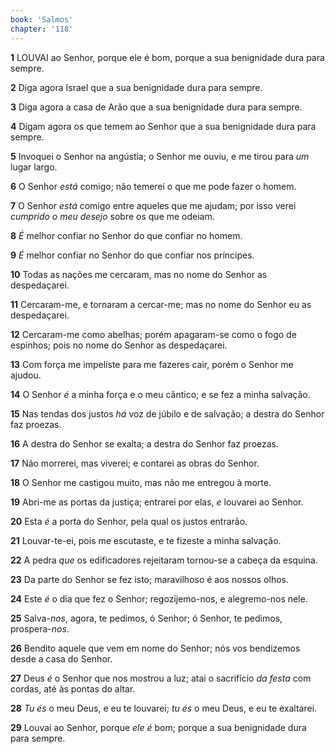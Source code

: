 ```yaml
---
book: 'Salmos'
chapter: '118'
---
```


**1** LOUVAI ao Senhor, porque ele é bom, porque a sua benignidade dura para sempre.

**2** Diga agora Israel que a sua benignidade dura para sempre.

**3** Diga agora a casa de Arão que a sua benignidade dura para sempre.

**4** Digam agora os que temem ao Senhor que a sua benignidade dura para sempre.

**5** Invoquei o Senhor na angústia; o Senhor me ouviu, e me tirou para _um_ lugar largo.

**6** O Senhor _está_ comigo; não temerei o que me pode fazer o homem.

**7** O Senhor _está_ comigo entre aqueles que me ajudam; por isso verei _cumprido o meu desejo_ sobre os que me odeiam.

**8** _É_ melhor confiar no Senhor do que confiar no homem.

**9** _É_ melhor confiar no Senhor do que confiar nos príncipes.

**10** Todas as nações me cercaram, mas no nome do Senhor as despedaçarei.

**11** Cercaram-me, e tornaram a cercar-me; mas no nome do Senhor eu as despedaçarei.

**12** Cercaram-me como abelhas; porém apagaram-se como o fogo de espinhos; pois no nome do Senhor as despedaçarei.

**13** Com força me impeliste para me fazeres cair, porém o Senhor me ajudou.

**14** O Senhor _é_ a minha força e o meu cântico; e se fez a minha salvação.

**15** Nas tendas dos justos _há_ voz de júbilo e de salvação; a destra do Senhor faz proezas.

**16** A destra do Senhor se exalta; a destra do Senhor faz proezas.

**17** Não morrerei, mas viverei; e contarei as obras do Senhor.

**18** O Senhor me castigou muito, mas não me entregou à morte.

**19** Abri-me as portas da justiça; entrarei por elas, _e_ louvarei ao Senhor.

**20** Esta _é_ a porta do Senhor, pela qual os justos entrarão.

**21** Louvar-te-ei, pois me escutaste, e te fizeste a minha salvação.

**22** A pedra _que_ os edificadores rejeitaram tornou-se a cabeça da esquina.

**23** Da parte do Senhor se fez isto; maravilhoso é aos nossos olhos.

**24** Este _é_ o dia que fez o Senhor; regozijemo-nos, e alegremo-nos nele.

**25** Salva-_nos_, agora, te pedimos, ó Senhor; ó Senhor, te pedimos, prospera-_nos_.

**26** Bendito aquele que vem em nome do Senhor; nós vos bendizemos desde a casa do Senhor.

**27** Deus _é_ o Senhor que nos mostrou a luz; atai o sacrifício _da festa_ com cordas, até às pontas do altar.

**28** _Tu és_ o meu Deus, e eu te louvarei; _tu és_ o meu Deus, e eu te exaltarei.

**29** Louvai ao Senhor, porque _ele é_ bom; porque a sua benignidade dura para sempre.
